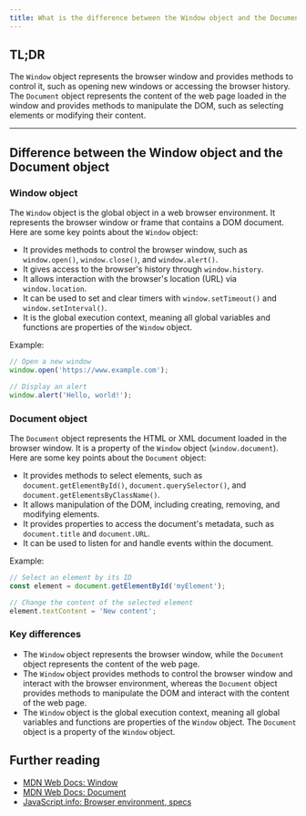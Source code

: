 ```yaml
---
title: What is the difference between the Window object and the Document object?
---
```


## TL;DR

The `Window` object represents the browser window and provides methods to control it, such as opening new windows or accessing the browser history. The `Document` object represents the content of the web page loaded in the window and provides methods to manipulate the DOM, such as selecting elements or modifying their content.

---

## Difference between the Window object and the Document object

### Window object

The `Window` object is the global object in a web browser environment. It represents the browser window or frame that contains a DOM document. Here are some key points about the `Window` object:

- It provides methods to control the browser window, such as `window.open()`, `window.close()`, and `window.alert()`.
- It gives access to the browser's history through `window.history`.
- It allows interaction with the browser's location (URL) via `window.location`.
- It can be used to set and clear timers with `window.setTimeout()` and `window.setInterval()`.
- It is the global execution context, meaning all global variables and functions are properties of the `Window` object.

Example:

```js
// Open a new window
window.open('https://www.example.com');

// Display an alert
window.alert('Hello, world!');
```

### Document object

The `Document` object represents the HTML or XML document loaded in the browser window. It is a property of the `Window` object (`window.document`). Here are some key points about the `Document` object:

- It provides methods to select elements, such as `document.getElementById()`, `document.querySelector()`, and `document.getElementsByClassName()`.
- It allows manipulation of the DOM, including creating, removing, and modifying elements.
- It provides properties to access the document's metadata, such as `document.title` and `document.URL`.
- It can be used to listen for and handle events within the document.

Example:

```js
// Select an element by its ID
const element = document.getElementById('myElement');

// Change the content of the selected element
element.textContent = 'New content';
```

### Key differences

- The `Window` object represents the browser window, while the `Document` object represents the content of the web page.
- The `Window` object provides methods to control the browser window and interact with the browser environment, whereas the `Document` object provides methods to manipulate the DOM and interact with the content of the web page.
- The `Window` object is the global execution context, meaning all global variables and functions are properties of the `Window` object. The `Document` object is a property of the `Window` object.

## Further reading

- [MDN Web Docs: Window](https://developer.mozilla.org/en-US/docs/Web/API/Window)
- [MDN Web Docs: Document](https://developer.mozilla.org/en-US/docs/Web/API/Document)
- [JavaScript.info: Browser environment, specs](https://javascript.info/browser-environment)
